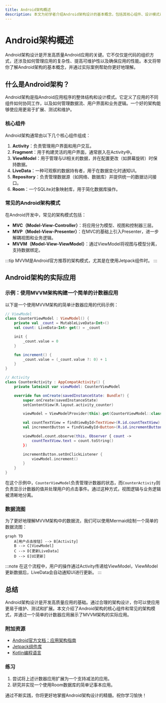 ```yaml
---
title: Android架构概述
description: 本文为初学者介绍Android架构设计的基本概念，包括其核心组件、设计模式以及实际应用场景。
---
```


# Android架构概述

Android架构设计是开发高质量Android应用的关键。它不仅仅是代码的组织方式，还涉及如何管理应用的复杂性、提高可维护性以及确保应用的性能。本文将带你了解Android架构的基本概念，并通过实际案例帮助你更好地理解。

## 什么是Android架构？

Android架构是指Android应用程序的整体结构和设计模式。它定义了应用的不同组件如何协同工作，以及如何管理数据流、用户界面和业务逻辑。一个好的架构能够使应用更易于扩展、测试和维护。

### 核心组件

Android架构通常由以下几个核心组件组成：

1. **Activity**：负责管理用户界面和用户交互。
2. **Fragment**：用于构建灵活的用户界面，通常嵌入在Activity中。
3. **ViewModel**：用于管理与UI相关的数据，并在配置更改（如屏幕旋转）时保持数据。
4. **LiveData**：一种可观察的数据持有者，用于在数据变化时通知UI。
5. **Repository**：负责管理数据源（如网络、数据库）并提供统一的数据访问接口。
6. **Room**：一个SQLite对象映射库，用于简化数据库操作。

### 常见的Android架构模式

在Android开发中，常见的架构模式包括：

- **MVC（Model-View-Controller）**：将应用分为模型、视图和控制器三层。
- **MVP（Model-View-Presenter）**：在MVC的基础上引入Presenter，进一步解耦视图和业务逻辑。
- **MVVM（Model-View-ViewModel）**：通过ViewModel将视图与模型分离，支持数据绑定。

:::tip
MVVM是Android官方推荐的架构模式，尤其是在使用Jetpack组件时。
:::

## Android架构的实际应用

### 示例：使用MVVM架构构建一个简单的计数器应用

以下是一个使用MVVM架构的简单计数器应用的代码示例：

```kotlin
// ViewModel
class CounterViewModel : ViewModel() {
    private val _count = MutableLiveData<Int>()
    val count: LiveData<Int> get() = _count

    init {
        _count.value = 0
    }

    fun increment() {
        _count.value = (_count.value ?: 0) + 1
    }
}

// Activity
class CounterActivity : AppCompatActivity() {
    private lateinit var viewModel: CounterViewModel

    override fun onCreate(savedInstanceState: Bundle?) {
        super.onCreate(savedInstanceState)
        setContentView(R.layout.activity_counter)

        viewModel = ViewModelProvider(this).get(CounterViewModel::class.java)

        val countTextView = findViewById<TextView>(R.id.countTextView)
        val incrementButton = findViewById<Button>(R.id.incrementButton)

        viewModel.count.observe(this, Observer { count ->
            countTextView.text = count.toString()
        })

        incrementButton.setOnClickListener {
            viewModel.increment()
        }
    }
}
```

在这个示例中，`CounterViewModel`负责管理计数器的状态，而`CounterActivity`则负责显示计数器的值并处理用户的点击事件。通过这种方式，视图逻辑与业务逻辑被清晰地分离。

### 数据流图

为了更好地理解MVVM架构中的数据流，我们可以使用Mermaid绘制一个简单的数据流图：

```mermaid
graph TD
    A[用户点击按钮] --> B[Activity]
    B --> C[ViewModel]
    C --> D[更新LiveData]
    D --> E[UI更新]
```

:::note
在这个流程中，用户的操作通过Activity传递给ViewModel，ViewModel更新数据后，LiveData会自动通知UI进行更新。
:::

## 总结

Android架构设计是开发高质量应用的基础。通过合理的架构设计，你可以使应用更易于维护、测试和扩展。本文介绍了Android架构的核心组件和常见的架构模式，并通过一个简单的计数器应用展示了MVVM架构的实际应用。

### 附加资源

- [Android官方文档：应用架构指南](https://developer.android.com/jetpack/guide)
- [Jetpack组件库](https://developer.android.com/jetpack)
- [Kotlin编程语言](https://kotlinlang.org/)

### 练习

1. 尝试将上述计数器应用扩展为一个支持减法的应用。
2. 研究并实现一个使用Room数据库的简单记事本应用。

通过不断实践，你将更好地掌握Android架构设计的精髓。祝你学习愉快！